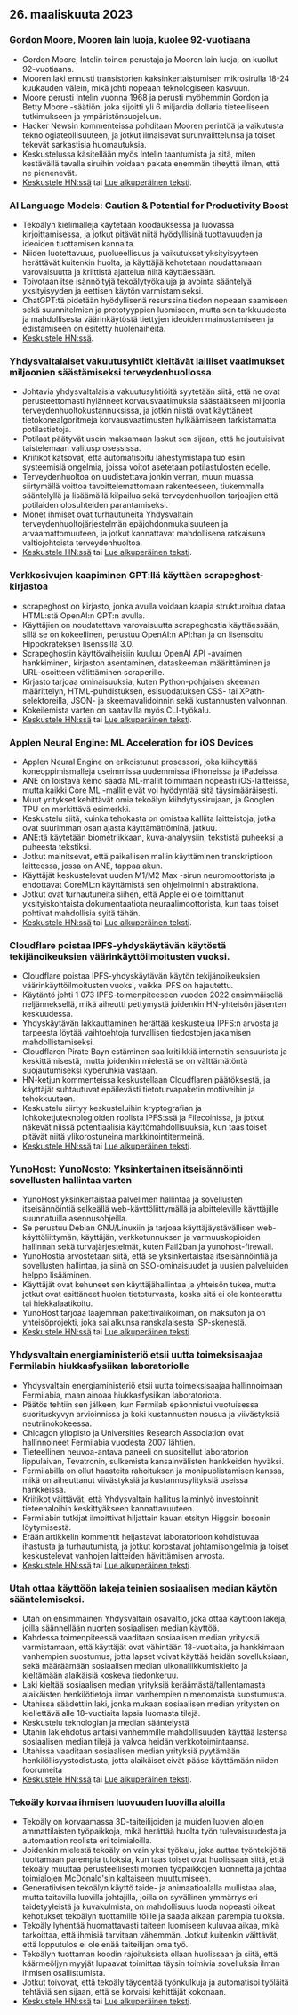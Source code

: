 

<CallToAction />

<Steps>

## 26. maaliskuuta 2023

### Gordon Moore, Mooren lain luoja, kuolee 92-vuotiaana

- Gordon Moore, Intelin toinen perustaja ja Mooren lain luoja, on kuollut 92-vuotiaana.
- Mooren laki ennusti transistorien kaksinkertaistumisen mikrosirulla 18-24 kuukauden välein, mikä johti nopeaan teknologiseen kasvuun.
- Moore perusti Intelin vuonna 1968 ja perusti myöhemmin Gordon ja Betty Moore -säätiön, joka sijoitti yli 6 miljardia dollaria tieteelliseen tutkimukseen ja ympäristönsuojeluun.
- Hacker Newsin kommenteissa pohditaan Mooren perintöä ja vaikutusta teknologiateollisuuteen, ja jotkut ilmaisevat surunvalittelunsa ja toiset tekevät sarkastisia huomautuksia.
- Keskustelussa käsitellään myös Intelin taantumista ja sitä, miten kestävällä tavalla siruihin voidaan pakata enemmän tiheyttä ilman, että ne pienenevät.
- [Keskustele HN:ssä](http://news.ycombinator.com/item?id=35297420) tai [Lue alkuperäinen teksti](https://www.moore.org/article-detail?newsUrlName=in-memoriam-gordon-moore-1929-2023).

### AI Language Models: Caution & Potential for Productivity Boost

- Tekoälyn kielimalleja käytetään koodauksessa ja luovassa kirjoittamisessa, ja jotkut pitävät niitä hyödyllisinä tuottavuuden ja ideoiden tuottamisen kannalta.
- Niiden luotettavuus, puolueellisuus ja vaikutukset yksityisyyteen herättävät kuitenkin huolta, ja käyttäjiä kehotetaan noudattamaan varovaisuutta ja kriittistä ajattelua niitä käyttäessään.
- Toivotaan itse isännöityjä tekoälytyökaluja ja avointa sääntelyä yksityisyyden ja eettisen käytön varmistamiseksi.
- ChatGPT:tä pidetään hyödyllisenä resurssina tiedon nopeaan saamiseen sekä suunnitelmien ja prototyyppien luomiseen, mutta sen tarkkuudesta ja mahdollisesta väärinkäytöstä tiettyjen ideoiden mainostamiseen ja edistämiseen on esitetty huolenaiheita.
- [Keskustele HN:ssä](http://news.ycombinator.com/item?id=35299071).

### Yhdysvaltalaiset vakuutusyhtiöt kieltävät lailliset vaatimukset miljoonien säästämiseksi terveydenhuollossa.

- Johtavia yhdysvaltalaisia vakuutusyhtiöitä syytetään siitä, että ne ovat perusteettomasti hylänneet korvausvaatimuksia säästääkseen miljoonia terveydenhuoltokustannuksissa, ja jotkin niistä ovat käyttäneet tietokonealgoritmeja korvausvaatimusten hylkäämiseen tarkistamatta potilastietoja.
- Potilaat päätyvät usein maksamaan laskut sen sijaan, että he joutuisivat taistelemaan valitusprosessissa.
- Kriitikot katsovat, että automatisoitu lähestymistapa tuo esiin systeemisiä ongelmia, joissa voitot asetetaan potilastulosten edelle.
- Terveydenhuoltoa on uudistettava jonkin verran, muun muassa siirtymällä voittoa tavoittelemattomaan rakenteeseen, tiukemmalla sääntelyllä ja lisäämällä kilpailua sekä terveydenhuollon tarjoajien että potilaiden olosuhteiden parantamiseksi.
- Monet ihmiset ovat turhautuneita Yhdysvaltain terveydenhuoltojärjestelmän epäjohdonmukaisuuteen ja arvaamattomuuteen, ja jotkut kannattavat mahdollisena ratkaisuna valtiojohtoista terveydenhuoltoa.
- [Keskustele HN:ssä](http://news.ycombinator.com/item?id=35304017) tai [Lue alkuperäinen teksti](https://www.propublica.org/article/cigna-pxdx-medical-health-insurance-rejection-claims).

### Verkkosivujen kaapiminen GPT:llä käyttäen scrapeghost-kirjastoa

- scrapeghost on kirjasto, jonka avulla voidaan kaapia strukturoitua dataa HTML:stä OpenAI:n GPT:n avulla.
- Käyttäjien on noudatettava varovaisuutta scrapeghostia käyttäessään, sillä se on kokeellinen, perustuu OpenAI:n API:han ja on lisensoitu Hippokrateksen lisenssillä 3.0.
- Scrapeghostin käyttövaiheisiin kuuluu OpenAI API -avaimen hankkiminen, kirjaston asentaminen, dataskeeman määrittäminen ja URL-osoitteen välittäminen scraperille.
- Kirjasto tarjoaa ominaisuuksia, kuten Python-pohjaisen skeeman määrittelyn, HTML-puhdistuksen, esisuodatuksen CSS- tai XPath-selektoreilla, JSON- ja skeemavalidoinnin sekä kustannusten valvonnan.
- Kokeilemista varten on saatavilla myös CLI-työkalu.
- [Keskustele HN:ssä](http://news.ycombinator.com/item?id=35305655) tai [Lue alkuperäinen teksti](https://jamesturk.github.io/scrapeghost/).

### Applen Neural Engine: ML Acceleration for iOS Devices

- Applen Neural Engine on erikoistunut prosessori, joka kiihdyttää koneoppimismalleja useimmissa uudemmissa iPhoneissa ja iPadeissa.
- ANE on loistava keino saada ML-mallit toimimaan nopeasti iOS-laitteissa, mutta kaikki Core ML -mallit eivät voi hyödyntää sitä täysimääräisesti.
- Muut yritykset kehittävät omia tekoälyn kiihdytyssirujaan, ja Googlen TPU on merkittävä esimerkki.
- Keskustelu siitä, kuinka tehokasta on omistaa kalliita laitteistoja, jotka ovat suurimman osan ajasta käyttämättöminä, jatkuu.
- ANE:tä käytetään biometriikkaan, kuva-analyysiin, tekstistä puheeksi ja puheesta tekstiksi.
- Jotkut mainitsevat, että paikallisen mallin käyttäminen transkriptioon laitteessa, jossa on ANE, tappaa akun.
- Käyttäjät keskustelevat uuden M1/M2 Max -sirun neuromoottorista ja ehdottavat CoreML:n käyttämistä sen ohjelmoinnin abstraktiona.
- Jotkut ovat turhautuneita siihen, että Apple ei ole toimittanut yksityiskohtaista dokumentaatiota neuraalimoottorista, kun taas toiset pohtivat mahdollisia syitä tähän.
- [Keskustele HN:ssä](http://news.ycombinator.com/item?id=35301447) tai [Lue alkuperäinen teksti](https://github.com/hollance/neural-engine).

### Cloudflare poistaa IPFS-yhdyskäytävän käytöstä tekijänoikeuksien väärinkäyttöilmoitusten vuoksi.

- Cloudflare poistaa IPFS-yhdyskäytävän käytön tekijänoikeuksien väärinkäyttöilmoitusten vuoksi, vaikka IPFS on hajautettu.
- Käytäntö johti 1 073 IPFS-toimenpiteeseen vuoden 2022 ensimmäisellä neljänneksellä, mikä aiheutti pettymystä joidenkin HN-yhteisön jäsenten keskuudessa.
- Yhdyskäytävän lakkauttaminen herättää keskustelua IPFS:n arvosta ja tarpeesta löytää vaihtoehtoja turvallisen tiedostojen jakamisen mahdollistamiseksi.
- Cloudflaren Pirate Bayn estäminen saa kritiikkiä internetin sensuurista ja keskittämisestä, mutta joidenkin mielestä se on välttämätöntä suojautumiseksi kyberuhkia vastaan.
- HN-ketjun kommenteissa keskustellaan Cloudflaren päätöksestä, ja käyttäjät suhtautuvat epäilevästi tietoturvapaketin motiiveihin ja tehokkuuteen.
- Keskustelu siirtyy keskusteluihin kryptografian ja lohkoketjuteknologioiden roolista IPFS:ssä ja Filecoinissa, ja jotkut näkevät niissä potentiaalisia käyttömahdollisuuksia, kun taas toiset pitävät niitä ylikorostuneina markkinointitermeinä.
- [Keskustele HN:ssä](http://news.ycombinator.com/item?id=35300200) tai [Lue alkuperäinen teksti](https://torrentfreak.com/cloudflare-disables-access-to-pirated-content-on-its-ipfs-gateway-230324/).

### YunoHost: YunoNosto: Yksinkertainen itseisännöinti sovellusten hallintaa varten

- YunoHost yksinkertaistaa palvelimen hallintaa ja sovellusten itseisännöintiä selkeällä web-käyttöliittymällä ja aloitteleville käyttäjille suunnatuilla asennusohjeilla.
- Se perustuu Debian GNU/Linuxiin ja tarjoaa käyttäjäystävällisen web-käyttöliittymän, käyttäjän, verkkotunnuksen ja varmuuskopioiden hallinnan sekä turvajärjestelmät, kuten Fail2ban ja yunohost-firewall.
- YunoHostia arvostetaan siitä, että se yksinkertaistaa itseisännöintiä ja sovellusten hallintaa, ja siinä on SSO-ominaisuudet ja uusien palveluiden helppo lisääminen.
- Käyttäjät ovat kehuneet sen käyttäjähallintaa ja yhteisön tukea, mutta jotkut ovat esittäneet huolen tietoturvasta, koska sitä ei ole konteerattu tai hiekkalaatikoitu.
- YunoHost tarjoaa laajemman pakettivalikoiman, on maksuton ja on yhteisöprojekti, joka sai alkunsa ranskalaisesta ISP-skenestä.
- [Keskustele HN:ssä](http://news.ycombinator.com/item?id=35300482) tai [Lue alkuperäinen teksti](https://yunohost.org).

### Yhdysvaltain energiaministeriö etsii uutta toimeksisaajaa Fermilabin hiukkasfysiikan laboratoriolle

- Yhdysvaltain energiaministeriö etsii uutta toimeksisaajaa hallinnoimaan Fermilabia, maan ainoaa hiukkasfysiikan laboratoriota.
- Päätös tehtiin sen jälkeen, kun Fermilab epäonnistui vuotuisessa suorituskyvyn arvioinnissa ja koki kustannusten nousua ja viivästyksiä neutriinokokeessa.
- Chicagon yliopisto ja Universities Research Association ovat hallinnoineet Fermilabia vuodesta 2007 lähtien.
- Tieteellinen neuvoa-antava paneeli on suositellut laboratorion lippulaivan, Tevatronin, sulkemista kansainvälisten hankkeiden hyväksi.
- Fermilabilla on ollut haasteita rahoituksen ja monipuolistamisen kanssa, mikä on aiheuttanut viivästyksiä ja kustannusylityksiä useissa hankkeissa.
- Kriitikot väittävät, että Yhdysvaltain hallitus laiminlyö investoinnit tieteenaloihin keskittyäkseen kannattavuuteen.
- Fermilabin tutkijat ilmoittivat hiljattain kauan etsityn Higgsin bosonin löytymisestä.
- Erään artikkelin kommentit heijastavat laboratorioon kohdistuvaa ihastusta ja turhautumista, ja jotkut korostavat johtamisongelmia ja toiset keskustelevat vanhojen laitteiden hävittämisen arvosta.
- [Keskustele HN:ssä](http://news.ycombinator.com/item?id=35303391) tai [Lue alkuperäinen teksti](https://www.science.org/content/article/major-shake-coming-fermilab-troubled-u-s-particle-physics-center).

### Utah ottaa käyttöön lakeja teinien sosiaalisen median käytön sääntelemiseksi.

- Utah on ensimmäinen Yhdysvaltain osavaltio, joka ottaa käyttöön lakeja, joilla säännellään nuorten sosiaalisen median käyttöä.
- Kahdessa toimenpiteessä vaaditaan sosiaalisen median yrityksiä varmistamaan, että käyttäjät ovat vähintään 18-vuotiaita, ja hankkimaan vanhempien suostumus, jotta lapset voivat käyttää heidän sovelluksiaan, sekä määräämään sosiaalisen median ulkonaliikkumiskielto ja kieltämään alaikäisiä koskeva tiedonkeruu.
- Laki kieltää sosiaalisen median yrityksiä keräämästä/tallentamasta alaikäisten henkilötietoja ilman vanhempien nimenomaista suostumusta.
- Utahissa säädettiin laki, jonka mukaan sosiaalisen median yritysten on kiellettävä alle 18-vuotiaita lapsia luomasta tilejä.
- Keskustelu teknologian ja median sääntelystä
- Utahin lakiehdotus antaisi vanhemmille mahdollisuuden käyttää lastensa sosiaalisen median tilejä ja valvoa heidän verkkotoimintaansa.
- Utahissa vaaditaan sosiaalisen median yrityksiä pyytämään henkilöllisyystodistusta, jotta alaikäiset eivät pääse käyttämään niiden foorumeita
- [Keskustele HN:ssä](http://news.ycombinator.com/item?id=35307647) tai [Lue alkuperäinen teksti](https://www.bbc.com/news/world-us-canada-65060733).

### Tekoäly korvaa ihmisen luovuuden luovilla aloilla

- Tekoäly on korvaamassa 3D-taiteilijoiden ja muiden luovien alojen ammattilaisten työpaikkoja, mikä herättää huolta työn tulevaisuudesta ja automaation roolista eri toimialoilla.
- Joidenkin mielestä tekoäly on vain yksi työkalu, joka auttaa työntekijöitä tuottamaan parempia tuloksia, kun taas toiset ovat huolissaan siitä, että tekoäly muuttaa perusteellisesti monien työpaikkojen luonnetta ja johtaa toimialojen McDonald'sin kaltaiseen muuttumiseen.
- Generatiivisen tekoälyn käyttö taide- ja animaatioalalla mullistaa alaa, mutta taitavilla luovilla johtajilla, joilla on syvällinen ymmärrys eri taidetyyleistä ja kuvakulmista, on mahdollisuus luoda nopeasti oikeat kehotukset tekoälyn tuottamille töille ja saada aikaan parempia tuloksia.
- Tekoäly lyhentää huomattavasti taiteen luomiseen kuluvaa aikaa, mikä tarkoittaa, että ihmisiä tarvitaan vähemmän. Jotkut kuitenkin väittävät, että lopputulos ei ole enää taiteilijan oma työ.
- Tekoälyn tuottaman koodin rajoituksista ollaan huolissaan ja siitä, että käärmeöljyn myyjät lupaavat toimittaa täysin toimivia sovelluksia ilman ihmisen osallistumista.
- Jotkut toivovat, että tekoäly täydentää työnkulkuja ja automatisoi työläitä tehtäviä sen sijaan, että se korvaisi kehittäjät kokonaan.
- [Keskustele HN:ssä](http://news.ycombinator.com/item?id=35308498) tai [Lue alkuperäinen teksti](https://reddit.com/r/blender/comments/121lhfq/i_lost_everything_that_made_me_love_my_job/).

</Steps>
